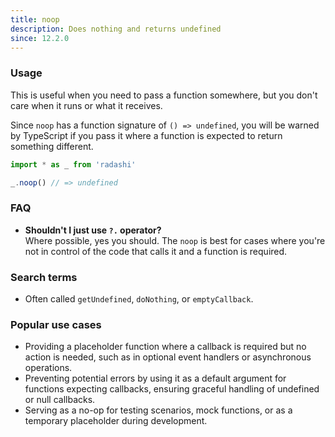 ```yaml
---
title: noop
description: Does nothing and returns undefined
since: 12.2.0
---
```


### Usage

This is useful when you need to pass a function somewhere, but you don't care when it runs or what it receives.

Since `noop` has a function signature of `() => undefined`, you will be warned by TypeScript if you pass it where a function is expected to return something different.

```ts
import * as _ from 'radashi'

_.noop() // => undefined
```

### FAQ

- **Shouldn't I just use `?.` operator?**  
  Where possible, yes you should. The `noop` is best for cases where you're not in control of the code that calls it and a function is required.

### Search terms

- Often called `getUndefined`, `doNothing`, or `emptyCallback`.

### Popular use cases

- Providing a placeholder function where a callback is required but no action is needed, such as in optional event handlers or asynchronous operations.
- Preventing potential errors by using it as a default argument for functions expecting callbacks, ensuring graceful handling of undefined or null callbacks.
- Serving as a no-op for testing scenarios, mock functions, or as a temporary placeholder during development.
